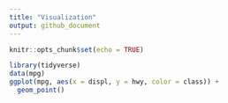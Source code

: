 ```yaml
---
title: "Visualization"
output: github_document
---
```


```r
knitr::opts_chunk$set(echo = TRUE)
```


```r
library(tidyverse)
data(mpg)
ggplot(mpg, aes(x = displ, y = hwy, color = class)) + 
  geom_point()
```
